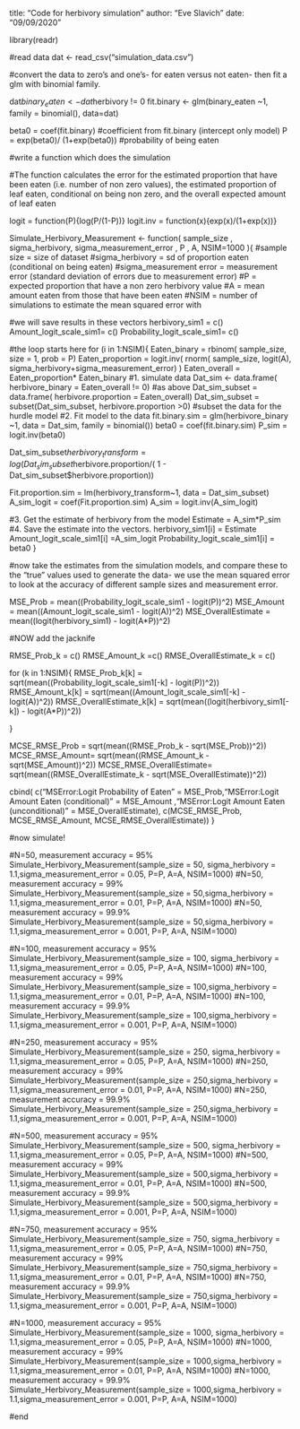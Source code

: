 title: "Code for herbivory simulation"
author: "Eve Slavich"
date: "09/09/2020"


library(readr)


#read data
dat <- read_csv("simulation_data.csv")

#convert the data to zero’s and one’s- for eaten versus not eaten- then fit a glm with binomial family.

dat$binary_eaten <- dat$herbivory != 0
fit.binary <- glm(binary_eaten ~1, family = binomial(), data=dat)

beta0 =  coef(fit.binary) #coefficient from fit.binary (intercept only model)
P = exp(beta0)/ (1+exp(beta0)) #probability of being eaten

#write a function which does the simulation

#The function calculates the error for the estimated proportion that have been eaten (i.e. number of non zero values), the estimated proportion of leaf eaten, conditional on being non zero, and the overall expected amount of leaf eaten

  logit = function(P){log(P/(1-P))}
  logit.inv = function(x){exp(x)/(1+exp(x))}

Simulate_Herbivory_Measurement <- function( sample_size , sigma_herbivory, sigma_measurement_error , P , A, NSIM=1000 ){
  #sample size = size of dataset
  #sigma_herbivory =  sd of proportion eaten (conditional on being eaten)
  #sigma_measurement error = measurement error (standard deviation of errors due to measurement error)
  #P = expected proportion that have a non zero herbivory value
  #A = mean amount eaten from those that have been eaten
  #NSIM = number of simulations to estimate the mean squared error with
  
  
  #we will save results in these vectors
  herbivory_sim1 = c()
  Amount_logit_scale_sim1= c()
  Probability_logit_scale_sim1= c()

  #the loop starts here
  for (i in 1:NSIM){
  Eaten_binary = rbinom( sample_size, size = 1, prob = P)
  Eaten_proportion = logit.inv( rnorm( sample_size, logit(A), sigma_herbivory+sigma_measurement_error) )
  Eaten_overall = Eaten_proportion* Eaten_binary
  #1.  simulate data
  Dat_sim <- data.frame( herbivore_binary = Eaten_overall != 0)
  #as above
  Dat_sim_subset = data.frame( herbivore.proportion = Eaten_overall)
  Dat_sim_subset = subset(Dat_sim_subset, herbivore.proportion >0)
  #subset the data for the hurdle model
  #2. Fit model to the data
  fit.binary.sim = glm(herbivore_binary ~1, data = Dat_sim, family = binomial())
  beta0 = coef(fit.binary.sim) 
  P_sim = logit.inv(beta0)

  Dat_sim_subset$herbivory_transform = log(Dat_sim_subset$herbivore.proportion/( 1 - Dat_sim_subset$herbivore.proportion))
  
  Fit.proportion.sim = lm(herbivory_transform~1, data = Dat_sim_subset)
  A_sim_logit = coef(Fit.proportion.sim)
  A_sim = logit.inv(A_sim_logit)

  #3. Get the estimate of herbivory from the model
  Estimate = A_sim*P_sim
  #4. Save the estimate into the vectors. 
  herbivory_sim1[i] = Estimate
  Amount_logit_scale_sim1[i] =A_sim_logit 
  Probability_logit_scale_sim1[i] = beta0
  }
  
  #now take the estimates from the simulation models, and compare these to the "true" values used to generate the data- we use the mean squared error to look at the accuracy of different sample sizes and measurement error. 
  
  MSE_Prob = mean((Probability_logit_scale_sim1 - logit(P))^2)
  MSE_Amount =  mean((Amount_logit_scale_sim1 - logit(A))^2)
  MSE_OverallEstimate =  mean((logit(herbivory_sim1) - logit(A*P))^2)
  
  #NOW add the jacknife
  
   RMSE_Prob_k = c()
   RMSE_Amount_k =c()
   RMSE_OverallEstimate_k = c()
    
  for (k in 1:NSIM){
    RMSE_Prob_k[k] = sqrt(mean((Probability_logit_scale_sim1[-k] - logit(P))^2))
    RMSE_Amount_k[k] =  sqrt(mean((Amount_logit_scale_sim1[-k] - logit(A))^2))
  RMSE_OverallEstimate_k[k] =  sqrt(mean((logit(herbivory_sim1[-k]) - logit(A*P))^2))
    
  }
  
  MCSE_RMSE_Prob = sqrt(mean((RMSE_Prob_k - sqrt(MSE_Prob))^2))
  MCSE_RMSE_Amount= sqrt(mean((RMSE_Amount_k - sqrt(MSE_Amount))^2))
  MCSE_RMSE_OverallEstimate= sqrt(mean((RMSE_OverallEstimate_k - sqrt(MSE_OverallEstimate))^2))
  
cbind( c("MSError:Logit Probability of Eaten" = MSE_Prob,"MSError:Logit Amount Eaten (conditional)" = MSE_Amount ,"MSError:Logit Amount Eaten (unconditional)" = MSE_OverallEstimate), c(MCSE_RMSE_Prob, MCSE_RMSE_Amount, MCSE_RMSE_OverallEstimate))
}

#now simulate!


#N=50, measurement accuracy = 95%
Simulate_Herbivory_Measurement(sample_size = 50, sigma_herbivory = 1.1,sigma_measurement_error = 0.05, P=P, A=A, NSIM=1000)
#N=50, measurement accuracy = 99%
Simulate_Herbivory_Measurement(sample_size = 50,sigma_herbivory = 1.1,sigma_measurement_error = 0.01, P=P, A=A, NSIM=1000)
#N=50, measurement accuracy = 99.9%
Simulate_Herbivory_Measurement(sample_size = 50,sigma_herbivory = 1.1,sigma_measurement_error = 0.001, P=P, A=A, NSIM=1000)

#N=100, measurement accuracy = 95%
Simulate_Herbivory_Measurement(sample_size = 100, sigma_herbivory = 1.1,sigma_measurement_error = 0.05, P=P, A=A, NSIM=1000)
#N=100, measurement accuracy = 99%
Simulate_Herbivory_Measurement(sample_size = 100,sigma_herbivory = 1.1,sigma_measurement_error = 0.01, P=P, A=A, NSIM=1000)
#N=100, measurement accuracy = 99.9%
Simulate_Herbivory_Measurement(sample_size = 100,sigma_herbivory = 1.1,sigma_measurement_error = 0.001, P=P, A=A, NSIM=1000)

#N=250, measurement accuracy = 95%
Simulate_Herbivory_Measurement(sample_size = 250, sigma_herbivory = 1.1,sigma_measurement_error = 0.05, P=P, A=A, NSIM=1000)
#N=250, measurement accuracy = 99%
Simulate_Herbivory_Measurement(sample_size = 250,sigma_herbivory = 1.1,sigma_measurement_error = 0.01, P=P, A=A, NSIM=1000)
#N=250, measurement accuracy = 99.9%
Simulate_Herbivory_Measurement(sample_size = 250,sigma_herbivory = 1.1,sigma_measurement_error = 0.001, P=P, A=A, NSIM=1000)

#N=500, measurement accuracy = 95%
Simulate_Herbivory_Measurement(sample_size = 500, sigma_herbivory = 1.1,sigma_measurement_error = 0.05, P=P, A=A, NSIM=1000)
#N=500, measurement accuracy = 99%
Simulate_Herbivory_Measurement(sample_size = 500,sigma_herbivory = 1.1,sigma_measurement_error = 0.01, P=P, A=A, NSIM=1000)
#N=500, measurement accuracy = 99.9%
Simulate_Herbivory_Measurement(sample_size = 500,sigma_herbivory = 1.1,sigma_measurement_error = 0.001, P=P, A=A, NSIM=1000)

#N=750, measurement accuracy = 95%
Simulate_Herbivory_Measurement(sample_size = 750, sigma_herbivory = 1.1,sigma_measurement_error = 0.05, P=P, A=A, NSIM=1000)
#N=750, measurement accuracy = 99%
Simulate_Herbivory_Measurement(sample_size = 750,sigma_herbivory = 1.1,sigma_measurement_error = 0.01, P=P, A=A, NSIM=1000)
#N=750, measurement accuracy = 99.9%
Simulate_Herbivory_Measurement(sample_size = 750,sigma_herbivory = 1.1,sigma_measurement_error = 0.001, P=P, A=A, NSIM=1000)

#N=1000, measurement accuracy = 95%
Simulate_Herbivory_Measurement(sample_size = 1000, sigma_herbivory = 1.1,sigma_measurement_error = 0.05, P=P, A=A, NSIM=1000)
#N=1000, measurement accuracy = 99%
Simulate_Herbivory_Measurement(sample_size = 1000,sigma_herbivory = 1.1,sigma_measurement_error = 0.01, P=P, A=A, NSIM=1000)
#N=1000, measurement accuracy = 99.9%
Simulate_Herbivory_Measurement(sample_size = 1000,sigma_herbivory = 1.1,sigma_measurement_error = 0.001, P=P, A=A, NSIM=1000)

#end
























